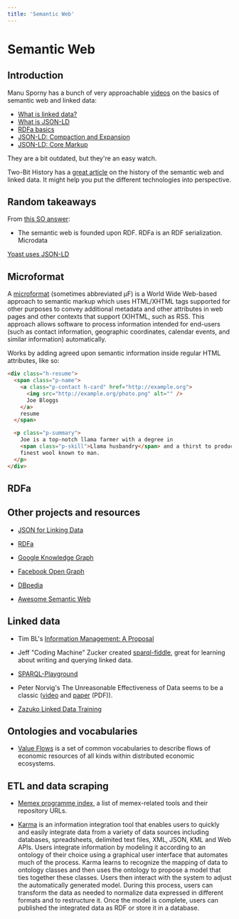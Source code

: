 ```yaml
---
title: 'Semantic Web'
---
```


# Semantic Web

## Introduction

Manu Sporny has a bunch of very approachable
[videos](https://www.youtube.com/user/msporny/videos) on the basics of semantic
web and linked data:

- [What is linked data?](https://www.youtube.com/watch?v=4x_xzT5eF5Q)
- [What is JSON-LD](https://www.youtube.com/watch?v=vioCbTo3C-4)
- [RDFa basics](https://www.youtube.com/watch?v=ldl0m-5zLz4)
- [JSON-LD: Compaction and
  Expansion](https://www.youtube.com/watch?v=Tm3fD89dqRE)
- [JSON-LD: Core Markup](https://www.youtube.com/watch?v=UmvWk_TQ30A)

They are a bit outdated, but they're an easy watch.

Two-Bit History has a [great
article](https://twobithistory.org/2018/05/27/semantic-web.html) on the history
of the semantic web and linked data. It might help you put the different
technologies into perspective.

## Random takeaways

From [this SO answer](https://stackoverflow.com/a/25888436):

- The semantic web is founded upon RDF. RDFa is an RDF serialization. Microdata

[Yoast uses JSON-LD](https://kb.yoast.com/kb/microformats-and-schema-org/)

## Microformat

A [microformat](https://en.wikipedia.org/wiki/Microformat) (sometimes
abbreviated μF) is a World Wide Web-based approach to semantic markup which uses
HTML/XHTML tags supported for other purposes to convey additional metadata and
other attributes in web pages and other contexts that support (X)HTML, such as
RSS. This approach allows software to process information intended for end-users
(such as contact information, geographic coordinates, calendar events, and
similar information) automatically.

Works by adding agreed upon semantic information inside regular HTML attributes,
like so:

```html
<div class="h-resume">
  <span class="p-name">
    <a class="p-contact h-card" href="http://example.org">
      <img src="http://example.org/photo.png" alt="" />
      Joe Bloggs
    </a>
    resume
  </span>

  <p class="p-summary">
    Joe is a top-notch llama farmer with a degree in
    <span class="p-skill">Llama husbandry</span> and a thirst to produce the
    finest wool known to man.
  </p>
</div>
```

## RDFa

## Other projects and resources

- [JSON for Linking Data](https://json-ld.org/)

- [RDFa](http://rdfa.info/)

- [Google Knowledge Graph](https://en.wikipedia.org/wiki/Knowledge_Graph)

- [Facebook Open Graph](http://ogp.me/)

- [DBpedia](https://wiki.dbpedia.org/)

- [Awesome Semantic Web](https://github.com/semantalytics/awesome-semantic-web)

## Linked data

- Tim BL's [Information Management: A
  Proposal](https://www.w3.org/History/1989/proposal.html)

- Jeff "Coding Machine" Zucker created
  [sparql-fiddle](https://github.com/jeff-zucker/sparql-fiddle), great for
  learning about writing and querying linked data.

- [SPARQL-Playground](https://www.w3.org/2001/sw/wiki/SPARQL-Playground)

- Peter Norvig's The Unreasonable Effectiveness of Data seems to be a classic
  ([video](https://www.youtube.com/watch?v=yvDCzhbjYWs) and
  [paper](https://research.google.com/pubs/archive/35179.pdf) (PDF)).

- [Zazuko Linked Data Training](http://linked-data-training.zazuko.com/)

## Ontologies and vocabularies

- [Value Flows](https://valueflo.ws/) is a set of common vocabularies to
  describe flows of economic resources of all kinds within distributed economic
  ecosystems.

## ETL and data scraping

- [Memex programme index](https://github.com/darpa-i2o/memex-program-index), a
  list of memex-related tools and their repository URLs.

- [Karma](https://github.com/usc-isi-i2/Web-Karma) is an information integration
  tool that enables users to quickly and easily integrate data from a variety of
  data sources including databases, spreadsheets, delimited text files, XML, JSON,
  KML and Web APIs. Users integrate information by modeling it according to an
  ontology of their choice using a graphical user interface that automates much of
  the process. Karma learns to recognize the mapping of data to ontology classes
  and then uses the ontology to propose a model that ties together these classes.
  Users then interact with the system to adjust the automatically generated model.
  During this process, users can transform the data as needed to normalize data
  expressed in different formats and to restructure it. Once the model is
  complete, users can published the integrated data as RDF or store it in a
  database.
